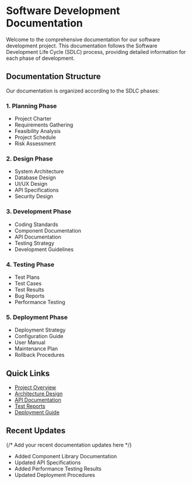 # Software Development Documentation

Welcome to the comprehensive documentation for our software development project. This documentation follows the Software Development Life Cycle (SDLC) process, providing detailed information for each phase of development.

## Documentation Structure

Our documentation is organized according to the SDLC phases:

### 1. Planning Phase
- Project Charter
- Requirements Gathering
- Feasibility Analysis
- Project Schedule
- Risk Assessment

### 2. Design Phase
- System Architecture
- Database Design
- UI/UX Design
- API Specifications
- Security Design

### 3. Development Phase
- Coding Standards
- Component Documentation
- API Documentation
- Testing Strategy
- Development Guidelines

### 4. Testing Phase
- Test Plans
- Test Cases
- Test Results
- Bug Reports
- Performance Testing

### 5. Deployment Phase
- Deployment Strategy
- Configuration Guide
- User Manual
- Maintenance Plan
- Rollback Procedures

## Quick Links

- [Project Overview](/planning/overview)
- [Architecture Design](/design/architecture)
- [API Documentation](/development/api)
- [Test Reports](/testing/reports)
- [Deployment Guide](/deployment/guide)

## Recent Updates

{/* Add your recent documentation updates here */}
- Added Component Library Documentation
- Updated API Specifications
- Added Performance Testing Results
- Updated Deployment Procedures 
